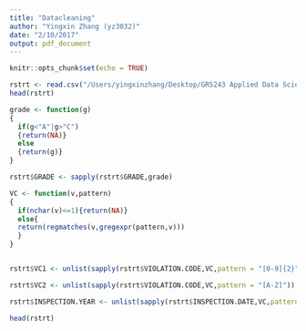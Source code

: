 ```yaml
---
title: "Datacleaning"
author: "Yingxin Zhang (yz3032)"
date: "2/10/2017"
output: pdf_document
---
```


```r
knitr::opts_chunk$set(echo = TRUE)
```



```r
rstrt <- read.csv("/Users/yingxinzhang/Desktop/GR5243 Applied Data Science/PJ2/testdata.csv",as.is = T,header = T)
head(rstrt)
```
```r
grade <- function(g)
{
  if(g<"A"|g>"C")
  {return(NA)}
  else
  {return(g)}
}

rstrt$GRADE <- sapply(rstrt$GRADE,grade)
```

```r
VC <- function(v,pattern)
{
  if(nchar(v)<=1){return(NA)}
  else{
  return(regmatches(v,gregexpr(pattern,v)))
  }
}


rstrt$VC1 <- unlist(sapply(rstrt$VIOLATION.CODE,VC,pattern = "[0-9]{2}"))

rstrt$VC2 <- unlist(sapply(rstrt$VIOLATION.CODE,VC,pattern = "[A-Z]"))

rstrt$INSPECTION.YEAR <- unlist(sapply(rstrt$INSPECTION.DATE,VC,pattern = "[0-9]{4}"))

head(rstrt)

```
```r

```

